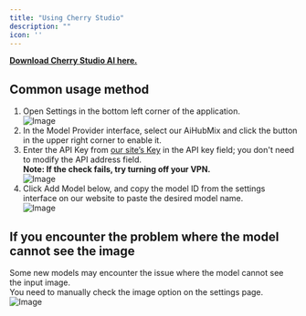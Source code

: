 ```yaml
---
title: "Using Cherry Studio"
description: ""
icon: ''
---
```


**[Download Cherry Studio AI here.](https://easys.run/cherry-studio/)**

## Common usage method
1. Open Settings in the bottom left corner of the application.  
![Image](../../public/cn/CS1.png)  
2. In the Model Provider interface, select our AiHubMix and click the button in the upper right corner to enable it.  
3. Enter the API Key from [our site’s Key](https://aihubmix.com/token) in the API key field; you don't need to modify the API address field.  
**Note: If the check fails, try turning off your VPN.**  
![Image](../../public/cn/CS2.png) 
4. Click Add Model below, and copy the model ID from the settings interface on our website to paste the desired model name.  
![Image](../../public/cn/CS3.png) 

## If you encounter the problem where the model cannot see the image 
Some new models may encounter the issue where the model cannot see the input image.   
You need to manually check the image option on the settings page.  
![Image](../../public/cn/cs4.png)